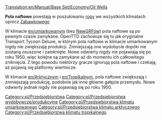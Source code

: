 [[Translation:en/Manual/Base Set/Economy/Oil Wells]]

{{pl/Przedsiębiorstwa|image=Oilwells.png
|name=Pole naftowe
|climates=[[en/Umiarkowany]], [[en/Arktyczny]], [[en/Tropikalny]].
|accepts=Nic
|produces=[[pl/Manual/Base Set/Economy/Ropa|Ropa]]
}}

'''Pola naftowe''' powstają w poszukiwaniu [[pl/Manual/Base Set/Economy/Ropa|ropy]] we wszystkich klimatach oprócz [[en/Zabawkowy|Zabawkowego]]

W klimacie [[en/umiarkowany]]m (bez [[pl/Manual/NewGRF|NewGRFów]]) pola naftowe są po pewnym czasie zamykane. OpenTTD zachowuje się tu jak oryginalne Transport Tycoon Deluxe, w którym pola naftowe w klimacie umiarkowanym nigdy nie zwiększają produkcji. Zmniejszają one wydobycie dopóki nie zostaną osuszone i zamknięte. Nowe odwierty nigdy nie pojawiają się po roku 1950, więc kolejne są zamykane aż do momentu ich całkowitego zniknięcia. Z tego powodu niektórzy gracze ignorują pola naftowe i czekają, aż pojawią się platformy wiertnicze.

W klimacie [[en/Arktyczny]]m i [[en/Tropikalny]]m, pola naftowe zwiększają i zmniejszają produkcję, podobnie jak inne główne gałęzie przemysłu. Nowe odwierty jednak nigdy nie pojawiają się po roku 1950.

{{pl/Navbox Industries}}

[[Category:pl/Przedsiębiorstwa]]
[[Category:pl/Przedsiębiorstwa wydobywcze/produkcyjne]]
[[Category:pl/Przedsiębiorstwa klimatu umiarkowanego]]
[[Category:pl/Przedsiębiorstwa klimatu arktycznego]]
[[Category:pl/Przedsiębiorstwa klimatu tropikalnego]]